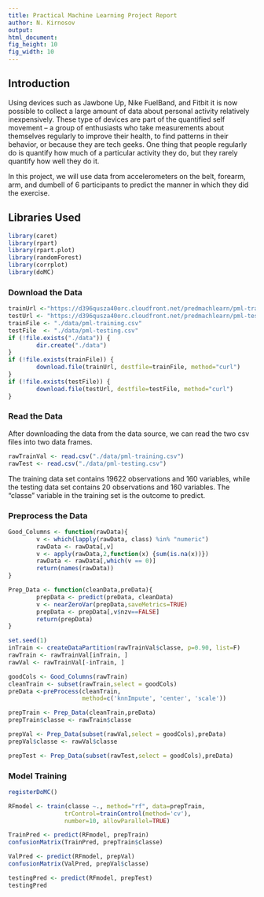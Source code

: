 ```yaml
---
title: Practical Machine Learning Project Report
author: N. Kirnosov
output:
html_document:
fig_height: 10
fig_width: 10
---
```

        
## Introduction  
Using devices such as Jawbone Up, Nike FuelBand, and Fitbit it is now possible 
to collect a large amount of data about personal activity relatively inexpensively. 
These type of devices are part of the quantified self movement – a group of 
enthusiasts who take measurements about themselves regularly to improve their 
health, to find patterns in their behavior, or because they are tech geeks. 
One thing that people regularly do is quantify how much of a particular activity 
they do, but they rarely quantify how well they do it.  

In this project, we will use data from accelerometers on the belt, forearm, 
arm, and dumbell of 6 participants to predict the manner in which they 
did the exercise.  

## Libraries Used
```r
library(caret)
library(rpart)
library(rpart.plot)
library(randomForest)
library(corrplot)
library(doMC)
```
### Download the Data
```r
trainUrl <-"https://d396qusza40orc.cloudfront.net/predmachlearn/pml-training.csv"
testUrl <- "https://d396qusza40orc.cloudfront.net/predmachlearn/pml-testing.csv"
trainFile <- "./data/pml-training.csv"
testFile  <- "./data/pml-testing.csv"
if (!file.exists("./data")) {
        dir.create("./data")
}
if (!file.exists(trainFile)) {
        download.file(trainUrl, destfile=trainFile, method="curl")
}
if (!file.exists(testFile)) {
        download.file(testUrl, destfile=testFile, method="curl")
}
```  
### Read the Data
After downloading the data from the data source, we can read the two csv files into two data frames.  
```r
rawTrainVal <- read.csv("./data/pml-training.csv")
rawTest <- read.csv("./data/pml-testing.csv")
```
The training data set contains 19622 observations and 160 variables, while the testing data set contains 20 observations and 160 variables. The "classe" variable in the training set is the outcome to predict. 

### Preprocess the Data

```r
Good_Columns <- function(rawData){
        v <- which(lapply(rawData, class) %in% "numeric")
        rawData <- rawData[,v]
        v <- apply(rawData,2,function(x) {sum(is.na(x))}) 
        rawData <- rawData[,which(v == 0)]
        return(names(rawData))
}

Prep_Data <- function(cleanData,preData){
        prepData <- predict(preData, cleanData)
        v <- nearZeroVar(prepData,saveMetrics=TRUE)
        prepData <- prepData[,v$nzv==FALSE]
        return(prepData)
}

set.seed(1)
inTrain <- createDataPartition(rawTrainVal$classe, p=0.90, list=F)
rawTrain <- rawTrainVal[inTrain, ]
rawVal <- rawTrainVal[-inTrain, ]

goodCols <- Good_Columns(rawTrain)
cleanTrain <- subset(rawTrain,select = goodCols)
preData <-preProcess(cleanTrain,
                     method=c('knnImpute', 'center', 'scale'))

prepTrain <- Prep_Data(cleanTrain,preData)
prepTrain$classe <- rawTrain$classe

prepVal <- Prep_Data(subset(rawVal,select = goodCols),preData)
prepVal$classe <- rawVal$classe

prepTest <- Prep_Data(subset(rawTest,select = goodCols),preData)
```

### Model Training

```r
registerDoMC()

RFmodel <- train(classe ~., method="rf", data=prepTrain, 
                trControl=trainControl(method='cv'), 
                number=10, allowParallel=TRUE)
```

```r
TrainPred <- predict(RFmodel, prepTrain)
confusionMatrix(TrainPred, prepTrain$classe)
```

```r
ValPred <- predict(RFmodel, prepVal)
confusionMatrix(ValPred, prepVal$classe)
```

```r
testingPred <- predict(RFmodel, prepTest)
testingPred
```

```r
```